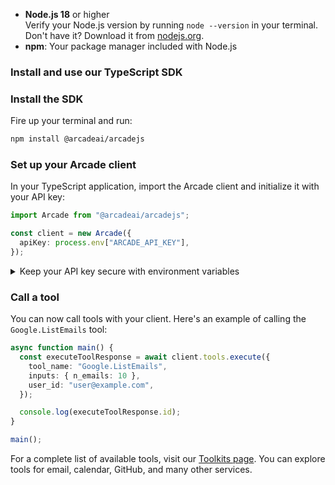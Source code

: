 
- **Node.js 18** or higher <br/> Verify your Node.js version by running `node --version` in your terminal. Don't have it? Download it from [nodejs.org](https://nodejs.org/en/download/).
- **npm**: Your package manager included with Node.js

### Install and use our TypeScript SDK

<Steps>

### Install the SDK

Fire up your terminal and run:

```bash
npm install @arcadeai/arcadejs
```

### Set up your Arcade client

In your TypeScript application, import the Arcade client and initialize it with your API key:

```typescript
import Arcade from "@arcadeai/arcadejs";

const client = new Arcade({
  apiKey: process.env["ARCADE_API_KEY"],
});
```

<details className="rounded-lg border border-blue-100 bg-blue-50/30 p-4 my-4 dark:border-blue-900/50 dark:bg-blue-950/30 hover:bg-blue-100/50 dark:hover:bg-blue-950/40 transition-colors">
  <summary className="flex items-center gap-2 text-sm font-medium dark:hover:bg-transparent">
    <Info className="text-blue-500 dark:text-blue-400 w-4 h-4" />
    <span>Keep your API key secure with environment variables</span>
  </summary>

  <div className="mt-4 text-sm text-neutral-700 dark:text-neutral-300">
    We recommend storing your API key in a `.env` file:

    1. Create a `.env` file:

    ```
    ARCADE_API_KEY=your_api_key_here
    ```

  </div>
</details>

### Call a tool

You can now call tools with your client. Here's an example of calling the `Google.ListEmails` tool:

```typescript
async function main() {
  const executeToolResponse = await client.tools.execute({
    tool_name: "Google.ListEmails",
    inputs: { n_emails: 10 },
    user_id: "user@example.com",
  });

  console.log(executeToolResponse.id);
}

main();
```

For a complete list of available tools, visit our [Toolkits page](/toolkits). You can explore tools for email, calendar, GitHub, and many other services.

</Steps>
